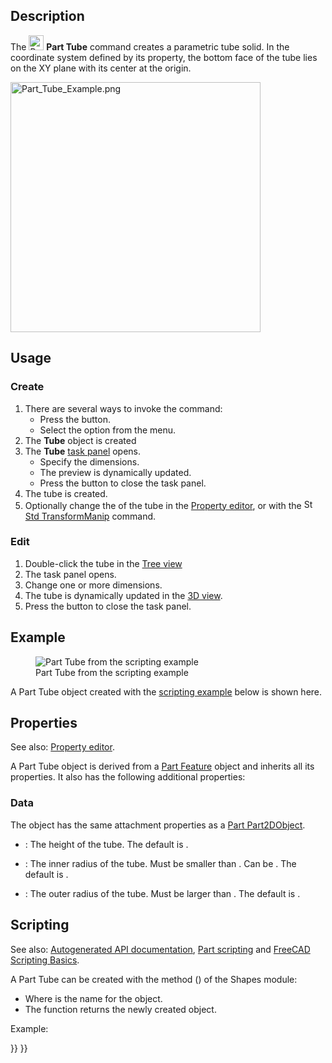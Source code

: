 <languages/>
<translate>

<!--T:1-->
{{Docnav
|[[Part_Torus|Torus]]
|[[Part_Primitives|Primitives]]
|[[Part_Workbench|Part]]
|IconL=Part_Torus.svg
|IconR=Part_Primitives.svg
|IconC=Workbench_Part.svg
}}

<!--T:2-->
{{GuiCommand
|Name=Part Tube
|MenuLocation=Part → Primitives → Create tube
|Workbenches=[[Part_Workbench|Part]]
|Version=0.19
|SeeAlso=[[Part_Primitives|Part Primitives]]
}}

==Description== <!--T:3-->

<!--T:4-->
The [[Image:Part_Tube.svg|24px]] '''Part Tube''' command creates a parametric tube solid. In the coordinate system defined by its {{PropertyData|Placement}} property, the bottom face of the tube lies on the XY plane with its center at the origin.

</translate>
[[Image:Part_Tube_Example.png|400px]]
<translate>

==Usage== <!--T:6-->

=== Create === <!--T:15-->

<!--T:7-->
# There are several ways to invoke the command:
#* Press the {{Button|[[Image:Part_Tube.svg|16px]] [[Part_Tube|Create tube]]}} button.
#* Select the {{MenuCommand|Part → Primitives → [[Image:Part_Tube.svg|16px]] Create tube}} option from the menu.
# The '''Tube''' object is created
# The '''Tube''' [[Task_panel|task panel]] opens.
#* Specify the dimensions.
#* The preview is dynamically updated.
#* Press the {{Button|OK}} button to close the task panel.
# The tube is created.
# Optionally change the {{PropertyData|Placement}} of the tube in the [[Property_editor|Property editor]], or with the [[Image:Std_TransformManip.svg|16px]] [[Std_TransformManip|Std TransformManip]] command.

=== Edit === <!--T:16-->

<!--T:17-->
# Double-click the tube in the [[Tree_view|Tree view]]
# The {{MenuCommand|Tube}} task panel opens.
# Change one or more dimensions.
# The tube is dynamically updated in the [[3D_view|3D view]].
# Press the {{Button|OK}} button to close the task panel.

== Example == <!--T:18-->

<!--T:19-->
[[Image:Part_Tube_Scripting_Example.png|thumb|Part Tube from the scripting example]]

<!--T:20-->
A Part Tube object created with the [[#Scripting|scripting example]] below is shown here.

==Properties== <!--T:9-->

<!--T:21-->
See also: [[Property_editor|Property editor]].

<!--T:22-->
A Part Tube object is derived from a [[Part_Feature|Part Feature]] object and inherits all its properties. It also has the following additional properties:

=== Data === <!--T:23-->

<!--T:24-->
{{TitleProperty|Attachment}}

<!--T:25-->
The object has the same attachment properties as a [[Part_Part2DObject#Data|Part Part2DObject]].

<!--T:26-->
{{TitleProperty|Tube}}

<!--T:10-->
* {{PropertyData|Height|Length}}: The height of the tube. The default is {{Value|10mm}}.
* {{PropertyData|Inner Radius|Length}}: The inner radius of the tube. Must be smaller than {{PropertyData|Outer Radius}}. Can be {{Value|0}}. The default is {{Value|2mm}}.
* {{PropertyData|Outer Radius|Length}}: The outer radius of the tube. Must be larger than {{PropertyData|Inner Radius}}. The default is {{Value|5mm}}.

== Scripting == <!--T:12-->

<!--T:27-->
See also: [https://freecad.github.io/SourceDoc/ Autogenerated API documentation], [[Part_scripting|Part scripting]] and [[FreeCAD_Scripting_Basics|FreeCAD Scripting Basics]].

<!--T:13-->
A Part Tube can be created with the {{Incode|addTube()}} method ({{Version|0.20}}) of the Shapes module:

</translate>
{{Code|code=
tube = Shapes.addTube(FreeCAD.ActiveDocument, "myTube")
}}
<translate>

<!--T:14-->
* Where {{Incode|"myTube"}} is the name for the object.
* The function returns the newly created object.

<!--T:28-->
Example:

</translate>
{{Code|code=
import FreeCAD as App
from BasicShapes import Shapes

doc = App.activeDocument()

tube = Shapes.addTube(FreeCAD.ActiveDocument, "myTube")
tube.Height = 20
tube.InnerRadius = 2
tube.OuterRadius = 3
tube.Placement = App.Placement(App.Vector(2, 4, 5), App.Rotation(60, 60, 30))

doc.recompute()
}}
<translate>


<!--T:11-->
{{Docnav
|[[Part_Torus|Torus]]
|[[Part_Primitives|Primitives]]
|[[Part_Workbench|Part]]
|IconL=Part_Torus.svg
|IconR=Part_Primitives.svg
|IconC=Workbench_Part.svg
}}

</translate>
{{Part_Tools_navi{{#translation:}}}}
{{Userdocnavi{{#translation:}}}}